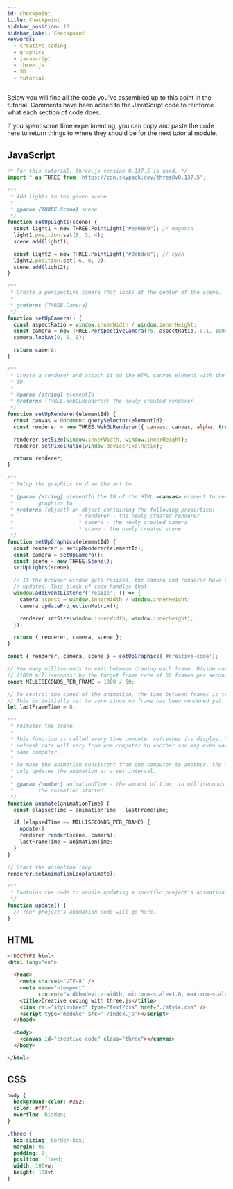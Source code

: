 ```yaml
---
id: checkpoint
title: Checkpoint
sidebar_position: 10
sidebar_label: Checkpoint
keywords:
  - creative coding
  - graphics
  - javascript
  - three.js
  - 3D
  - tutorial
---
```


Below you will find all the code you've assembled up to this point in the tutorial. Comments have been added to the JavaScript code to reinforce what each section of code does.

If you spent some time experimenting, you can copy and paste the code here to return things to where they should be for the next tutorial module.

## JavaScript

```javascript
/* For this tutorial, three.js version 0.137.5 is used. */
import * as THREE from 'https://cdn.skypack.dev/three@v0.137.5';

/**
 * Add lights to the given scene.
 * 
 * @param {THREE.Scene} scene 
 */
function setUpLights(scene) {
  const light1 = new THREE.PointLight("#ea00d9"); // magenta
  light1.position.set(8, 3, 4);
  scene.add(light1);

  const light2 = new THREE.PointLight("#0abdc6"); // cyan
  light2.position.set(-6, 0, 2);
  scene.add(light2);
}

/**
 * Create a perspective camera that looks at the center of the scene.
 * 
 * @returns {THREE.Camera}
 */
function setUpCamera() {
  const aspectRatio = window.innerWidth / window.innerHeight;
  const camera = new THREE.PerspectiveCamera(75, aspectRatio, 0.1, 1000);
  camera.lookAt(0, 0, 0);

  return camera;
}

/**
 * Create a renderer and attach it to the HTML canvas element with the provided 
 * ID.
 *
 * @param {string} elementId
 * @returns {THREE.WebGLRenderer} the newly created renderer
 */
function setUpRenderer(elementId) {
  const canvas = document.querySelector(elementId);
  const renderer = new THREE.WebGLRenderer({ canvas: canvas, alpha: true });

  renderer.setSize(window.innerWidth, window.innerHeight);
  renderer.setPixelRatio(window.devicePixelRatio);

  return renderer;
}

/**
 * Setup the graphics to draw the art to.
 * 
 * @param {string} elementId the ID of the HTML <canvas> element to render the
 *        graphics to.
 * @returns {object} an object containing the following properties:
 *                     * renderer - the newly created renderer
 *                     * camera - the newly created camera
 *                     * scene - the newly created scene
 */
function setUpGraphics(elementId) {
  const renderer = setUpRenderer(elementId);
  const camera = setUpCamera();
  const scene = new THREE.Scene();
  setUpLights(scene);

  // If the browser window gets resized, the camera and renderer have to be
  // updated. This block of code handles that.
  window.addEventListener('resize', () => {
    camera.aspect = window.innerWidth / window.innerHeight;
    camera.updateProjectionMatrix();

    renderer.setSize(window.innerWidth, window.innerHeight);
  });

  return { renderer, camera, scene };
}

const { renderer, camera, scene } = setUpGraphics('#creative-code');

// How many milliseconds to wait between drawing each frame. Divide one second
// (1000 milliseconds) by the target frame rate of 60 frames per second.
const MILLISECONDS_PER_FRAME = 1000 / 60;

// To control the speed of the animation, the time between frames is tracked.
// This is initially set to zero since no frame has been rendered yet.
let lastFrameTime = 0;

/**
 * Animates the scene.
 * 
 * This function is called every time computer refreshes its display. The
 * refresh rate will vary from one computer to another and may even vary on the
 * same computer.
 * 
 * To make the animation consistent from one computer to another, the function
 * only updates the animation at a set interval.
 * 
 * @param {number} animationTime - the amount of time, in milliseconds, since
 *        the animation started.
 */
function animate(animationTime) {
  const elapsedTime = animationTime - lastFrameTime;

  if (elapsedTime >= MILLISECONDS_PER_FRAME) {
    update();
    renderer.render(scene, camera);
    lastFrameTime = animationTime;
  }
}

// Start the animation loop
renderer.setAnimationLoop(animate);

/**
 * Contains the code to handle updating a specific project's animation.
 */
function update() {
  // Your project's animation code will go here.
}
```

## HTML

```html
<!DOCTYPE html>
<html lang="en">

  <head>
    <meta charset="UTF-8" />
    <meta name="viewport" 
          content="width=device-width, minimum-scale=1.0, maximum-scale=1.0">
    <title>Creative coding with three.js</title>
    <link rel="stylesheet" type="text/css" href="./style.css" />
    <script type="module" src="./index.js"></script>
  </head>

  <body>
    <canvas id="creative-code" class="three"></canvas>
  </body>

</html>
```

## CSS

```css
body {
  background-color: #202;
  color: #fff;
  overflow: hidden;
}

.three {
  box-sizing: border-box;
  margin: 0;
  padding: 0;
  position: fixed;
  width: 100vw;
  height: 100vh;
}
```
